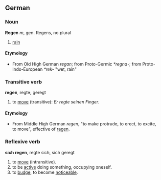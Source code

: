 ==German==
===Noun===
'''Regen''' ''m'', gen. Regens, no plural

# [[rain]]

====Etymology====
* From Old High German ''regan''; from Proto-Germic ''*regna-''; from Proto-Indo-European ''*rek-'' "wet, rain"

=== Transitive verb ===
'''regen''', regte, geregt

# to [[move]] (transitive): ''Er regte seinen Finger.''

====Etymology====
* From Middle High German ''regen'', "to make protrude, to erect, to excite, to move", effective of [[ragen]].

=== Reflexive verb ===
'''sich regen''', regte sich, sich geregt

# to [[move]] (intransitive).
# to be [[active]] doing something, occupying oneself.
# to [[budge]], to become [[noticeable]].